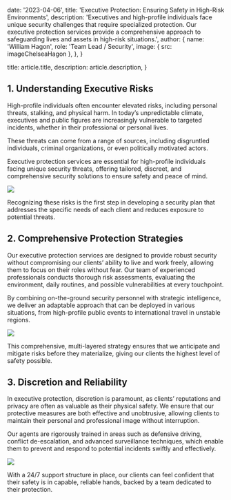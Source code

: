 
  date: '2023-04-06',
  title: 'Executive Protection: Ensuring Safety in High-Risk Environments',
  description:
    'Executives and high-profile individuals face unique security challenges that require specialized protection. Our executive protection services provide a comprehensive approach to safeguarding lives and assets in high-risk situations.',
  author: {
    name: 'William Hagon',
    role: 'Team Lead / Security',
    image: { src: imageChelseaHagon },
  },
}

  title: article.title,
  description: article.description,
}

## 1. Understanding Executive Risks

High-profile individuals often encounter elevated risks, including personal threats, stalking, and physical harm. In today’s unpredictable climate, executives and public figures are increasingly vulnerable to targeted incidents, whether in their professional or personal lives.

These threats can come from a range of sources, including disgruntled individuals, criminal organizations, or even politically motivated actors.

<TopTip>
Executive protection services are essential for high-profile individuals facing unique security threats, offering tailored, discreet, and comprehensive security solutions to ensure safety and peace of mind.
</TopTip>

![](./security.jpg)

Recognizing these risks is the first step in developing a security plan that addresses the specific needs of each client and reduces exposure to potential threats.

## 2. Comprehensive Protection Strategies

Our executive protection services are designed to provide robust security without compromising our clients’ ability to live and work freely, allowing them to focus on their roles without fear. Our team of experienced professionals conducts thorough risk assessments, evaluating the environment, daily routines, and possible vulnerabilities at every touchpoint.

By combining on-the-ground security personnel with strategic intelligence, we deliver an adaptable approach that can be deployed in various situations, from high-profile public events to international travel in unstable regions.

![](./camera.jpg)

This comprehensive, multi-layered strategy ensures that we anticipate and mitigate risks before they materialize, giving our clients the highest level of safety possible.

## 3. Discretion and Reliability

In executive protection, discretion is paramount, as clients’ reputations and privacy are often as valuable as their physical safety. We ensure that our protective measures are both effective and unobtrusive, allowing clients to maintain their personal and professional image without interruption.

Our agents are rigorously trained in areas such as defensive driving, conflict de-escalation, and advanced surveillance techniques, which enable them to prevent and respond to potential incidents swiftly and effectively.

![](./computer.jpg)

With a 24/7 support structure in place, our clients can feel confident that their safety is in capable, reliable hands, backed by a team dedicated to their protection.
